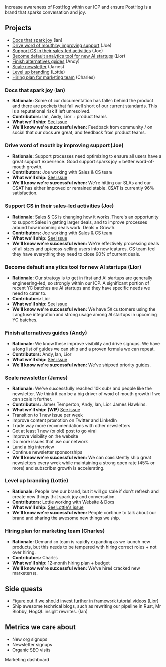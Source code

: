 Increase awareness of PostHog within our ICP and ensure PostHog is a brand that sparks conversation and joy.

## Projects

- [Docs that spark joy](#docs-that-spark-joy-ian) (Ian)
- [Drive word of mouth by improving support](#drive-word-of-mouth-by-improving-support-joe) (Joe)
- [Support CS in their sales-led activities](#support-cs-in-their-sales-led-activities-joe) (Joe)
- [Become default analytics tool for new AI startups](#become-default-analytics-tool-for-new-ai-startups-lior) (Lior)
- [Finish alternatives guides](#finish-alternatives-guides-andy) (Andy)
- [Scale newsletter](#scale-newsletter-james) (James)
- [Level up branding](#level-up-branding-lottie) (Lottie)
- [Hiring plan for marketing team](#hiring-plan-for-marketing-team-charles) (Charles)

### Docs that spark joy (Ian)

- **Rationale:** Some of our documentation has fallen behind the product and there are pockets that fall well short of our current standards. This is a reputational risk if left unresolved.
- **Contributors:** Ian, Andy, Lior + product teams
- **What we'll ship:** [See issue](https://github.com/PostHog/posthog.com/issues/8244)
- **We'll know we're successful when:** Feedback from community / on social that our docs are great, and feedback from product teams.

### Drive word of mouth by improving support (Joe)

- **Rationale:** Support processes need optimizing to ensure all users have a great support experience. Good support sparks joy = better word-of-mouth growth.
- **Contributors:** Joe working with Sales & CS team
- **What we'll ship:** [See issue](https://github.com/PostHog/meta/issues/186)
- **We'll know we're successful when:** We're hitting our SLAs and our CSAT has either improved or remained stable. CSAT is currently 96% satisfaction. 

### Support CS in their sales-led activities (Joe)

- **Rationale:** Sales & CS is changing how it works. There's an opportunity to support Sales in getting larger deals, and to improve processes around how incoming deals work. Deals = Growth. 
- **Contributors:** Joe working with Sales & CS team
- **What we'll ship:** [See issue](https://github.com/PostHog/meta/issues/193)
- **We'll know we're successful when:** We're effectively processing deals of all sizes and up/cross-selling users into new features. CS team feel they have everything they need to close 90% of current deals. 

### Become default analytics tool for new AI startups (Lior)

- **Rationale:** Our strategy is to get in first and AI startups are generally engineering-led, so strongly within our ICP. A significant portion of recent YC batches are AI startups and they have specific needs we need to cater to.
- **Contributors:** Lior
- **What we'll ship:** [See issue](https://github.com/PostHog/meta/issues/190)
- **We'll know we're successful when:** We have 50 customers using the Langfuse integration and strong usage among AI startups in upcoming YC batches.

### Finish alternatives guides (Andy)

- **Rationale:** We know these improve visibility and drive signups. We have a long list of guides we can ship and a proven formula we can repeat.
- **Contributors:** Andy, Ian, Lior
- **What we'll ship:** [See issue](https://github.com/PostHog/posthog.com/issues/7517#issuecomment-2015715230)
- **We'll know we're successful when:** We've shipped priority guides.

### Scale newsletter (James)

- **Rationale:** We've successfully reached 10k subs and people like the newsletter. We think it can be a big driver of word of mouth growth if we can scale it further.
- **Contributors:** James Temperton, Andy, Ian, Lior, James Hawkins. 
- **What we'll ship: (WIP)** [See issue](https://github.com/PostHog/meta/issues/192)
- Transition to 1 new issue per week
- Improve content promotion on Twitter and LinkedIn
- Trade way more recommendations with other newsletters
- Get at least 1 new (or old) post to go viral
- Improve visibility on the website
- Do more issues that use our network
- Land a big interview
- Continue newsletter sponsorships
- **We'll know we're successful when:** We can consistently ship great newsletters every week while maintaining a strong open rate (45% or more) and subscriber growth is accelerating.

### Level up branding (Lottie)

- **Rationale:** People love our brand, but it will go stale if don't refresh and create new things that spark joy and conversation.
- **Contributors:** Lottie working with Website & Docs
- **What we'll ship:** [See Lottie's issue](https://github.com/PostHog/meta/issues/191)
- **We'll know we're successful when:** People continue to talk about our brand and sharing the awesome new things we ship.

### Hiring plan for marketing team (Charles)

- **Rationale:** Demand on team is rapidly expanding as we launch new products, but this needs to be tempered with hiring correct roles + not over hiring.
- **Contributors:** Charles
- **What we'll ship:** 12-month hiring plan + budget
- **We'll know we're successful when:** We've hired cracked new marketer(s).

## Side quests

- [Figure out if we should invest further in framework tutorial videos](https://github.com/PostHog/posthog.com/issues/7908) (Lior)
- Ship awesome technical blogs, such as rewriting our pipeline in Rust, Mr Blobby, HogQL insight rewrites. (Ian)

## Metrics we care about

- New org signups
- Newsletter signups
- Organic SEO visits

<PrivateLink url="https://us.posthog.com/project/2/dashboard/51661">Marketing dashboard</PrivateLink>
